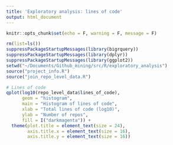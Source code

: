 ```yaml
---
title: 'Exploratory analysis: lines of code'
output: html_document
---
```


```r
knitr::opts_chunk$set(echo = F, warning = F, message = F)
```

```r
rm(list=ls())
suppressPackageStartupMessages(library(bigrquery))
suppressPackageStartupMessages(library(dplyr))
suppressPackageStartupMessages(library(ggplot2))
setwd("~/Documents/Github_mining/src/R/exploratory_analysis")
source("project_info.R")
source("join_repo_level_data.R")
```


```r
# Lines of code
qplot(log10(repo_level_data$lines_of_code),
      geom = "histogram",
      main = "Histogram of lines of code",
      xlab = "Total lines of code (log10)",
      ylab = "Number of repos",
      fill = I("darkmagenta")) +
  theme(plot.title = element_text(size = 24),
        axis.title.x = element_text(size = 16),
        axis.title.y = element_text(size = 16))
```




